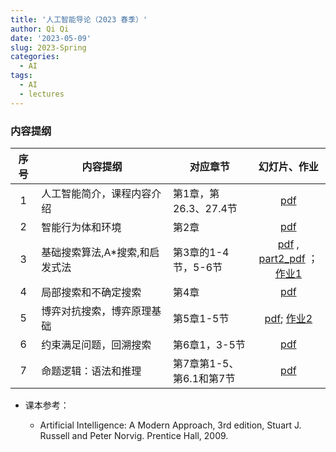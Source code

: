 ```yaml
---
title: '人工智能导论（2023 春季）'
author: Qi Qi
date: '2023-05-09'
slug: 2023-Spring
categories:
  - AI
tags:
  - AI
  - lectures
---
```


### 内容提纲

|序号 | 内容提纲             | 对应章节       | 幻灯片、作业    |
|:---:|-----------------------|---------------|:-----------:|
|1 | 人工智能简介，课程内容介绍 |  第1章，第26.3、27.4节 | [pdf](../slides/lecture1.pdf)  |
|2 | 智能行为体和环境   | 第2章  | [pdf](../slides/lecture2.pdf)  |
|3 | 基础搜索算法,A*搜索,和启发式法  | 第3章的1-4节，5-6节  | [pdf](../slides/lecture3.pdf) , [part2_pdf](../slides/lecture3_part2.pdf) ；[作业1](../hw/hw1.docx) |
|4 | 局部搜索和不确定搜索  |  第4章 | [pdf](../slides/lecture4.pdf)  |
|5 | 博弈对抗搜索，博弈原理基础  | 第5章1-5节  | [pdf](../slides/lecture5.pdf); [作业2](../hw/hw2.docx)  |
|6 | 约束满足问题，回溯搜索  | 第6章1，3-5节  | [pdf](../slides/lecture6.pdf)  |
|7 |命题逻辑：语法和推理   | 第7章第1-5、第6.1和第7节  | [pdf](../slides/lecture7.pdf)  |



* 课本参考：

  -   Artificial Intelligence: A Modern Approach, 3rd edition, Stuart J. Russell
    and Peter Norvig. Prentice Hall, 2009.
